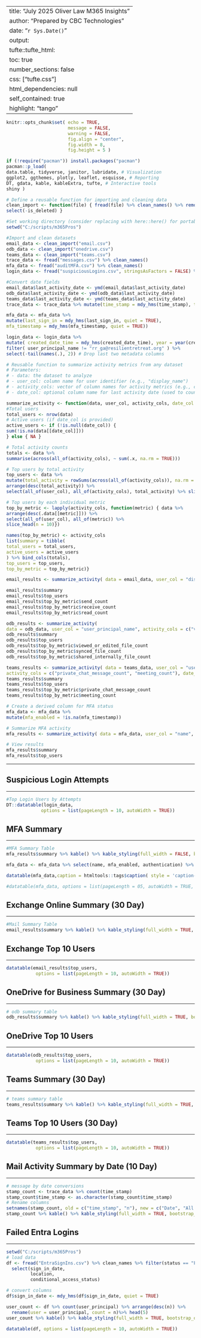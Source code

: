 
---
title: "July 2025 Oliver Law M365 Insights"
author: "Prepared by CBC Technologies"
date: "`r Sys.Date()`"
output:
  tufte::tufte_html:
    toc: true
    number_sections: false
    css: ["tufte.css"]
    html_dependencies: null
    self_contained: true
    highlight: "tango"
---


```r

knitr::opts_chunk$set( echo = TRUE, 
                       message = FALSE, 
                       warning = FALSE, 
                       fig.align = "center", 
                       fig.width = 8, 
                       fig.height = 5 )
```


```r
if (!require("pacman")) install.packages("pacman") 
pacman::p_load(
data.table, tidyverse, janitor, lubridate, # Visualization
ggplot2, ggthemes, plotly, leaflet, esquisse, # Reporting
DT, gdata, kable, kableExtra, tufte, # Interactive tools
shiny )

```


```r
# Define a reusable function for importing and cleaning data
clean_import <- function(file) { fread(file) %>% clean_names() %>% remove_empty("cols") %>%
select(-is_deleted) }

#Set working directory (consider replacing with here::here() for portability)
setwd("C:/scripts/m365Pros")

#Import and clean datasets
email_data <- clean_import("email.csv")
odb_data <- clean_import("onedrive.csv") 
teams_data <- clean_import("teams.csv")
trace_data <- fread("messages.csv") %>% clean_names() 
mfa_data <- fread("auditMFA.csv") %>% clean_names()
login_data <- fread("suspiciousLogins.csv", stringsAsFactors = FALSE) %>% clean_names()

```

```r

#Convert date fields
email_data$last_activity_date <- ymd(email_data$last_activity_date) 
odb_data$last_activity_date <- ymd(odb_data$last_activity_date) 
teams_data$last_activity_date <- ymd(teams_data$last_activity_date)
trace_data <- trace_data %>% mutate(time_stamp = mdy_hms(time_stamp), time_stamp = as_date(time_stamp))

mfa_data <- mfa_data %>%
mutate(last_sign_in = mdy_hms(last_sign_in, quiet = TRUE),
mfa_timestamp = mdy_hms(mfa_timestamp, quiet = TRUE))

login_data <- login_data %>%
mutate( created_date_time = mdy_hms(created_date_time), year = year(created_date_time), month = month(created_date_time) ) %>%
filter( user_principal_name != "rr_ga@resilientretreat.org" ) %>%
select(-tail(names(.), 2)) # Drop last two metadata columns

```


```r
# Reusable function to summarize activity metrics from any dataset
# Parameters:
# - data: the dataset to analyze
# - user_col: column name for user identifier (e.g., "display_name")
# - activity_cols: vector of column names for activity metrics (e.g., c("send_count", "receive_count", "read_count"))
# - date_col: optional column name for last activity date (used to count active users)

summarize_activity <- function(data, user_col, activity_cols, date_col = NULL) {
#Total users
total_users <- nrow(data) 
# Active users (if date_col is provided)
active_users <- if (!is.null(date_col)) {
sum(!is.na(data[[date_col]]))
} else { NA } 

# Total activity counts
totals <- data %>%
summarise(across(all_of(activity_cols), ~ sum(.x, na.rm = TRUE))) 

# Top users by total activity
top_users <- data %>%
mutate(total_activity = rowSums(across(all_of(activity_cols)), na.rm = TRUE)) %>%
arrange(desc(total_activity)) %>%
select(all_of(user_col), all_of(activity_cols), total_activity) %>% slice_head(n = 10) 

# Top users by each individual metric
top_by_metric <- lapply(activity_cols, function(metric) { data %>%
arrange(desc(.data[[metric]])) %>%
select(all_of(user_col), all_of(metric)) %>%
slice_head(n = 10)})

names(top_by_metric) <- activity_cols
list(summary = tibble(
total_users = total_users,
active_users = active_users
) %>% bind_cols(totals),
top_users = top_users,
top_by_metric = top_by_metric)}

```


```r
email_results <- summarize_activity( data = email_data, user_col = "display_name", activity_cols = c("send_count", "receive_count", "read_count"), date_col = "last_activity_date" )

email_results$summary 
email_results$top_users 
email_results$top_by_metric$send_count
email_results$top_by_metric$receive_count
email_results$top_by_metric$read_count

```


```r
odb_results <- summarize_activity(
data = odb_data, user_col = "user_principal_name", activity_cols = c("viewed_or_edited_file_count", "synced_file_count", "shared_internally_file_count"), date_col = "last_activity_date" )
odb_results$summary 
odb_results$top_users
odb_results$top_by_metric$viewed_or_edited_file_count
odb_results$top_by_metric$synced_file_count
odb_results$top_by_metric$shared_internally_file_count

```


```r
teams_results <- summarize_activity( data = teams_data, user_col = "user_principal_name",
activity_cols = c("private_chat_message_count", "meeting_count"), date_col = "last_activity_date" )
teams_results$summary 
teams_results$top_users
teams_results$top_by_metric$private_chat_message_count
teams_results$top_by_metric$meeting_count

```


```r
# Create a derived column for MFA status
mfa_data <- mfa_data %>%
mutate(mfa_enabled = !is.na(mfa_timestamp))

# Summarize MFA activity
mfa_results <- summarize_activity( data = mfa_data, user_col = "name", activity_cols = c("mfa_enabled"), date_col = "last_sign_in" )

# View results
mfa_results$summary 
mfa_results$top_users

```
  
***  
## Suspicious Login Attempts  
***  

```r

#Top Login Users by Attempts
DT::datatable(login_data,
             options = list(pageLength = 10, autoWidth = TRUE))

```
  
 
## MFA Summary  
***

```r

#MFA Summary Table
mfa_results$summary %>% kable() %>% kable_styling(full_width = FALSE, bootstrap_options = c("striped", "hover"))

```
  
  
```r

mfa_data <- mfa_data %>% select(name, mfa_enabled, authentication) %>% filter(mfa_data$mfa_enabled == "FALSE")

datatable(mfa_data,caption = htmltools::tags$caption( style = 'caption-side: top; text-align: center; color:black;  font-size:200% ;','MFA Disabled'))

#datatable(mfa_data, options = list(pageLength = 05, autoWidth = TRUE, title("MFA Disabled")))

```

## Exchange Online Summary (30 Day)  
***

```r

#Mail Summary Table
email_results$summary %>% kable() %>% kable_styling(full_width = TRUE, bootstrap_options = c("striped", "hover"))
```

## Exchange Top 10 Users  
***

```r
datatable(email_results$top_users, 
           options = list(pageLength = 10, autoWidth = TRUE))
```

## OneDrive for Business Summary (30 Day)  
***

```r

# odb summary table
odb_results$summary %>% kable() %>% kable_styling(full_width = TRUE, bootstrap_options = c("striped", "hover"))

```

## OneDrive Top 10 Users  
***

```r
datatable(odb_results$top_users, 
           options = list(pageLength = 10, autoWidth = TRUE))

```

## Teams Summary (30 Day)  
***

```r

# teams summary table
teams_results$summary %>% kable() %>% kable_styling(full_width = TRUE, bootstrap_options = c("striped", "hover"))

```

## Teams Top 10 Users (30 Day)  
***

```r

datatable(teams_results$top_users, 
           options = list(pageLength = 10, autoWidth = TRUE))

```

## Mail Activity Summary by Date (10 Day)  
***

```r

# message by date conversions
stamp_count <- trace_data %>% count(time_stamp)
stamp_count$time_stamp <- as.character(stamp_count$time_stamp)
# Rename columns
setnames(stamp_count, old = c("time_stamp", "n"), new = c("Date", "All Mail Activity"))
stamp_count %>% kable() %>% kable_styling(full_width = TRUE, bootstrap_options = c("striped", "hover"))

```

## Failed Entra Logins  
***

```r

setwd("C:/scripts/m365Pros")
# load data
df <- fread("EntraSignIns.csv") %>% clean_names %>% filter(status == "Failed", user_principal != "dfernandes_admin@btgbmail.org", location != "North Port, Florida, US") %>% 
  select(sign_in_date,                                                                                   user_principal,                                                                                 status,                                                                                         ip_address,
         location,
         conditional_access_status)

# convert columns
df$sign_in_date <- mdy_hms(df$sign_in_date, quiet = TRUE) 

user_count <- df %>% count(user_principal) %>% arrange(desc(n)) %>%
  rename(user = user_principal, count = n)%>% head(5) 
user_count %>% kable() %>% kable_styling(full_width = TRUE, bootstrap_options = c("striped", "hover"))

datatable(df, options = list(pageLength = 10, autoWidth = TRUE))
```

